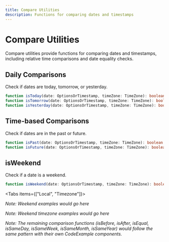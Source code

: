 ```yaml
---
title: Compare Utilities
description: Functions for comparing dates and timestamps
---
```



# Compare Utilities

Compare utilities provide functions for comparing dates and timestamps, including relative time comparisons and date equality checks.

## Daily Comparisons

Check if dates are today, tomorrow, or yesterday.

```typescript
function isToday(date: OptionsOrTimestamp, timeZone: TimeZone): boolean
function isTomorrow(date: OptionsOrTimestamp, timeZone: TimeZone): boolean
function isYesterday(date: OptionsOrTimestamp, timeZone: TimeZone): boolean
```

<CodeExample file="reference/compare/basic-comparisons.ts" title="Daily Comparisons" showLineNumbers />

## Time-based Comparisons

Check if dates are in the past or future.

```typescript
function isPast(date: OptionsOrTimestamp, timeZone: TimeZone): boolean
function isFuture(date: OptionsOrTimestamp, timeZone: TimeZone): boolean
```

<CodeExample file="reference/compare/time-comparisons.ts" title="Past/Future Comparisons" showLineNumbers />

## isWeekend

Check if a date is a weekend.

```typescript
function isWeekend(date: OptionsOrTimestamp, timeZone: TimeZone): boolean
```

<Tabs items={["Local", "Timezone"]}>
<Tab value="Local">

_Note: Weekend examples would go here_

</Tab>
<Tab value="Timezone">

_Note: Weekend timezone examples would go here_

</Tab>
</Tabs>

_Note: The remaining comparison functions (isBefore, isAfter, isEqual, isSameDay, isSameWeek, isSameMonth, isSameYear) would follow the same pattern with their own CodeExample components._ 
